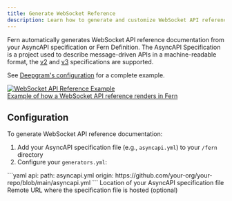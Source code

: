 ```yaml
---
title: Generate WebSocket Reference
description: Learn how to generate and customize WebSocket API reference documentation
---
```


Fern automatically generates WebSocket API reference documentation from your AsyncAPI specification or Fern Definition. The AsyncAPI Specification is a project used to describe message-driven APIs in a machine-readable format, the [v2](https://www.asyncapi.com/docs/reference/specification/v2.x) and [v3](https://www.asyncapi.com/docs/reference/specification/v3.0.0) specifications are supported.

See [Deepgram's configuration](https://github.com/deepgram/deepgram-fern-config/tree/main/fern) for a complete example.

<a href="https://developers.deepgram.com/reference/voice-agent-api/agent">
  <Frame>
    <img src="./websocket-deepgram.png" alt="WebSocket API Reference Example" />
    <figcaption>Example of how a WebSocket API reference renders in Fern</figcaption>
  </Frame>
</a>

## Configuration

To generate WebSocket API reference documentation:

1. Add your AsyncAPI specification file (e.g., `asyncapi.yml`) to your `/fern` directory
2. Configure your `generators.yml`:

<CodeBlock title='generators.yml'>
  ```yaml
api:
    path: asyncapi.yml
    origin: https://github.com/your-org/your-repo/blob/main/asyncapi.yml
  ```
</CodeBlock>

<Params>
  <Param name="path" required>
    Location of your AsyncAPI specification file
  </Param>
  <Param name="origin" optional>
    Remote URL where the specification file is hosted (optional)
  </Param>
</Params>